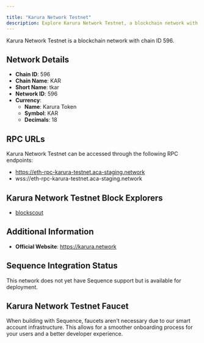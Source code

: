 ```yaml
---

title: "Karura Network Testnet"
description: Explore Karura Network Testnet, a blockchain network with chain ID 596. Learn about its native currency, Karura Token, and how to interact with the network.
---
```




Karura Network Testnet is a blockchain network with chain ID 596.

## Network Details

- **Chain ID**: 596
- **Chain Name**: KAR
- **Short Name**: tkar
- **Network ID**: 596
- **Currency**: 
  - **Name**: Karura Token
  - **Symbol**: KAR
  - **Decimals**: 18

## RPC URLs

Karura Network Testnet can be accessed through the following RPC endpoints:

- https://eth-rpc-karura-testnet.aca-staging.network
- wss://eth-rpc-karura-testnet.aca-staging.network

## Karura Network Testnet Block Explorers

- [blockscout](https://blockscout.karura-testnet.aca-staging.network)

## Additional Information

- **Official Website**: https://karura.network

## Sequence Integration Status

This network does not yet have Sequence support but is available for deployment.

## Karura Network Testnet Faucet

When building with Sequence, faucets aren't necessary due to our smart account infrastructure. This allows for a smoother onboarding process for your users and a better developer experience.

